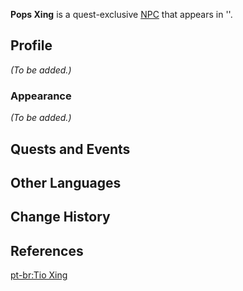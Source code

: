 {{Meta
<!-- REMOVE THIS TEMPLATE AFTER ADDING MISSING INFO -->
|missing_NPC_profile  = yes
}}
{{Character Infobox
|type             = Quest NPC
|image            = NPC Pops Xing.png
|realname         = 
|region           = Liyue
|location         = Liyue
|affiliation      = 
|title            = 
|voiceEN          = [https://www.andrewrussellactor.com/ Andrew Russell]<ref>Twitch: [https://www.twitch.tv/imAndrewRussell/clip/StylishDreamyPepperoniDoritosChip-VBU-hYys-YIcBhnc EN VA Self Announcement]</ref>
|voiceCN          = 
|voiceJP          = 
}}
'''Pops Xing''' is a quest-exclusive [[NPC]] that appears in {{Quest|Qingce Village Treasure Hunt}}''.

==Profile==
<!-- detailed story/lore information goes here -->
''(To be added.)''

===Appearance===
''(To be added.)''

==Quests and Events==
{{Quests and Events}}

==Other Languages==
{{Other Languages
|default_hidden = 1
|en      = Pops Xing
|zhs     = 兴叔
|zhs_rm  = Xìng Shū
|zht     = 興叔
|zht_rm  = Xìng Shú
|ja      = 興じい
|ja_rm   = Kou-jii{{Assumed}}
|ko      = 흥 아저씨
|es      = Tío Xing
|fr      = Oncle Xing
|ru      = Дядюшка Син
|th      = ลุง Xing
|th_rm   = Lung Xing
|vi      = Chú Hưng
|de      = Onkel Xing
|id      = Paman Xing
|pt      = Tio Xing
|tr      = Xing Amca
|it      = Zio Xing
}}

==Change History==
{{Change History|2.3}}

==References==
{{Reflist}}

[[pt-br:Tio Xing]]